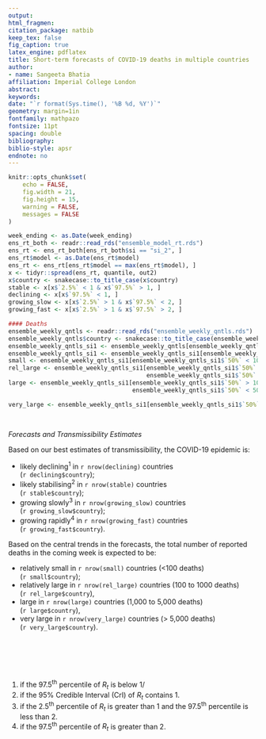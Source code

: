 ```yaml
---
output: 
html_fragmen:
citation_package: natbib
keep_tex: false
fig_caption: true
latex_engine: pdflatex
title: Short-term forecasts of COVID-19 deaths in multiple countries
author:
- name: Sangeeta Bhatia
affiliation: Imperial College London
abstract: 
keywords: 
date: "`r format(Sys.time(), '%B %d, %Y')`"
geometry: margin=1in
fontfamily: mathpazo
fontsize: 11pt
spacing: double
bibliography: 
biblio-style: apsr
endnote: no
---
```


```r
knitr::opts_chunk$set(
    echo = FALSE, 
    fig.width = 21, 
    fig.height = 15,
    warning = FALSE,
    messages = FALSE
)

```

```r
week_ending <- as.Date(week_ending)
ens_rt_both <- readr::read_rds("ensemble_model_rt.rds")
ens_rt <- ens_rt_both[ens_rt_both$si == "si_2", ]
ens_rt$model <- as.Date(ens_rt$model)
ens_rt <- ens_rt[ens_rt$model == max(ens_rt$model), ]
x <- tidyr::spread(ens_rt, quantile, out2)
x$country <- snakecase::to_title_case(x$country)
stable <- x[x$`2.5%` < 1 & x$`97.5%` > 1, ]
declining <- x[x$`97.5%` < 1, ]
growing_slow <- x[x$`2.5%` > 1 & x$`97.5%` < 2, ]
growing_fast <- x[x$`2.5%` > 1 & x$`97.5%` > 2, ]

#### Deaths
ensemble_weekly_qntls <- readr::read_rds("ensemble_weekly_qntls.rds")
ensemble_weekly_qntls$country <- snakecase::to_title_case(ensemble_weekly_qntls$country)
ensemble_weekly_qntls_si1 <- ensemble_weekly_qntls[ensemble_weekly_qntls$si == "si_2", ]
ensemble_weekly_qntls_si1 <- ensemble_weekly_qntls_si1[ensemble_weekly_qntls_si1$proj == week_ending, ]
small <- ensemble_weekly_qntls_si1[ensemble_weekly_qntls_si1$`50%` < 100, ]
rel_large <- ensemble_weekly_qntls_si1[ensemble_weekly_qntls_si1$`50%` > 100 &
                                       ensemble_weekly_qntls_si1$`50%` < 1000, ]
large <- ensemble_weekly_qntls_si1[ensemble_weekly_qntls_si1$`50%` > 1000 &
                                   ensemble_weekly_qntls_si1$`50%` < 5000, ]

very_large <- ensemble_weekly_qntls_si1[ensemble_weekly_qntls_si1$`50%` > 5000, ]

                                       
```


*Forecasts and Transmissibility Estimates*

Based on our best estimates of transmissibility, the COVID-19 epidemic
is:

-   likely declining^1^ in `r nrow(declining)`	 countries <br/> 
(`r declining$country`);
-	likely stabilising^2^  in `r nrow(stable)` countries <br/>
(`r stable$country`);
-	growing slowly^3^ in `r nrow(growing_slow)` countries <br/>
(`r growing_slow$country`);
-	growing rapidly^4^ in `r nrow(growing_fast)` countries <br/>
(`r growing_fast$country`).

Based on the central trends in the forecasts, the total number of
reported deaths in the coming week is expected to be:

-	relatively small in `r nrow(small)` countries (<100 deaths) <br/>
(`r small$country`);
-	relatively large in `r nrow(rel_large)` countries (100 to 1000 deaths) <br/>
(`r rel_large$country`),
-	large in `r nrow(large)` countries (1,000 to 5,000 deaths) <br/>
(`r large$country`),
-	very large in `r nrow(very_large)` countries (> 5,000 deaths) <br/>
(`r very_large$country`).



<br>
<br>
<br>
<br>

1. if the 97.5^th^ percentile of $R_t$ is below 1/
2. if the 95% Credible Interval (CrI) of $R_t$ contains 1.
3. if the 2.5^th^ percentile of $R_t$ is greater than 1 and the
97.5^th^ percentile is less than 2. 
4. if the 97.5^th^ percentile of $R_t$ is greater than 2.
